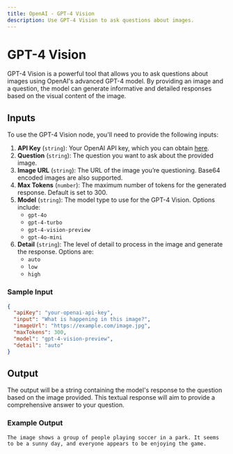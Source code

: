 ```yaml
---
title: OpenAI - GPT-4 Vision
description: Use GPT-4 Vision to ask questions about images.
---
```



# GPT-4 Vision
GPT-4 Vision is a powerful tool that allows you to ask questions about images using OpenAI's advanced GPT-4 model. By providing an image and a question, the model can generate informative and detailed responses based on the visual content of the image.

<Node id="@buildship/openai-vision" version="1.1.2" />

## Inputs
To use the GPT-4 Vision node, you'll need to provide the following inputs:

1. **API Key** (`string`): Your OpenAI API key, which you can obtain [here](https://platform.openai.com/account/api-keys).
2. **Question** (`string`): The question you want to ask about the provided image.
3. **Image URL** (`string`): The URL of the image you’re questioning. Base64 encoded images are also supported.
4. **Max Tokens** (`number`): The maximum number of tokens for the generated response. Default is set to 300.
5. **Model** (`string`): The model type to use for the GPT-4 Vision. Options include:
    - `gpt-4o`
    - `gpt-4-turbo`
    - `gpt-4-vision-preview`
    - `gpt-4o-mini`
6. **Detail** (`string`): The level of detail to process in the image and generate the response. Options are:
    - `auto`
    - `low`
    - `high`

### Sample Input
```json
{
  "apiKey": "your-openai-api-key",
  "input": "What is happening in this image?",
  "imageUrl": "https://example.com/image.jpg",
  "maxTokens": 300,
  "model": "gpt-4-vision-preview",
  "detail": "auto"
}
```

## Output
The output will be a string containing the model's response to the question based on the image provided. This textual response will aim to provide a comprehensive answer to your question.

### Example Output
```text
The image shows a group of people playing soccer in a park. It seems to be a sunny day, and everyone appears to be enjoying the game.
```